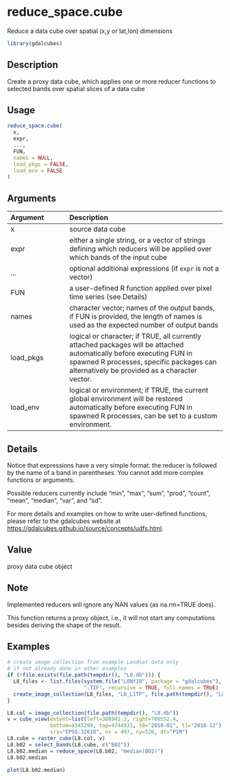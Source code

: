 # reduce_space.cube

Reduce a data cube over spatial (x,y or lat,lon) dimensions



```r
library(gdalcubes)
```

## Description

Create a proxy data cube, which applies one or more reducer functions to selected bands over spatial slices of a data cube


## Usage


```r
reduce_space.cube(
  x,
  expr,
  ...,
  FUN,
  names = NULL,
  load_pkgs = FALSE,
  load_env = FALSE
)

```


## Arguments

| Argument    | Description                       |
|:------------|:----------------------------------|
| x | source data cube |
| expr | either a single string, or a vector of strings defining which reducers will be applied over which bands of the input cube |
| ... | optional additional expressions (if `expr` is not a vector) |
| FUN | a user-defined R function applied over pixel time series (see Details) |
| names | character vector; names of the output bands, if FUN is provided, the length of names is used as the expected number of output bands |
| load_pkgs | logical or character; if TRUE, all currently attached packages will be attached automatically before executing FUN in spawned R processes, specific packages can alternatively be provided as a character vector. |
| load_env | logical or environment; if TRUE, the current global environment will be restored automatically before executing FUN in spawned R processes, can be set to a custom environment. |


## Details

Notice that expressions have a very simple format: the reducer is followed by the name of a band in parentheses. You cannot add
more complex functions or arguments.

Possible reducers currently include "min", "max", "sum", "prod", "count", "mean", "median", "var", and "sd".

For more details and examples on how to write user-defined functions, please refer to the gdalcubes website 
at [https://gdalcubes.github.io/source/concepts/udfs.html](https://gdalcubes.github.io/source/concepts/udfs.html).


## Value

proxy data cube object


## Note

Implemented reducers will ignore any NAN values (as na.rm=TRUE does).

This function returns a proxy object, i.e., it will not start any computations besides deriving the shape of the result.


## Examples


```r
# create image collection from example Landsat data only 
# if not already done in other examples
if (!file.exists(file.path(tempdir(), "L8.db"))) {
  L8_files <- list.files(system.file("L8NY18", package = "gdalcubes"),
                         ".TIF", recursive = TRUE, full.names = TRUE)
  create_image_collection(L8_files, "L8_L1TP", file.path(tempdir(), "L8.db"), quiet = TRUE) 
}

L8.col = image_collection(file.path(tempdir(), "L8.db"))
v = cube_view(extent=list(left=388941.2, right=766552.4, 
              bottom=4345299, top=4744931, t0="2018-01", t1="2018-12"),
              srs="EPSG:32618", nx = 497, ny=526, dt="P1M")
L8.cube = raster_cube(L8.col, v) 
L8.b02 = select_bands(L8.cube, c("B02"))
L8.b02.median = reduce_space(L8.b02, "median(B02)")  
L8.b02.median

plot(L8.b02.median)
```


